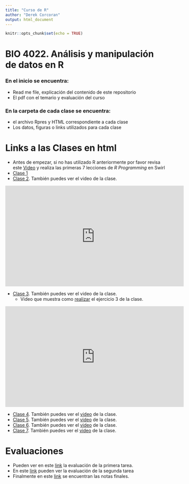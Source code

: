 ```yaml
---
title: "Curso de R"
author: "Derek Corcoran"
output: html_document
---
```


```r
knitr::opts_chunk$set(echo = TRUE)
```

# BIO 4022. Análisis y manipulación de datos en R

### En el inicio se encuentra:

- Read me file, explicación del contenido de este repositorio
- El pdf con el temario y evaluación del curso

### En la carpeta  de cada clase se encuentra:

- el archivo Rpres y HTML correspondiente a cada clase 
- Los datos, figuras o links utilizados para cada clase

# Links a las Clases en html

- Antes de empezar, si no has utilizado R anteriormente por favor revisa este 
  [Video](https://youtu.be/w6L7Ye18yPE) y realiza las primeras 7 lecciones de 
  *R Programming* en Swirl
- [Clase 1](http://rpubs.com/derek_corcoran/Clase1)
- [Clase 2](http://rpubs.com/derek_corcoran/Clase2). También puedes ver el video de la clase.

<iframe width="560" height="315" src="https://youtu.be/Ft6r7pD_eSs" frameborder="0" allowfullscreen></iframe>

- [Clase 3](http://rpubs.com/derek_corcoran/Clase3). También puedes ver el video de la clase.
    + Video que muestra como [realizar](https://youtu.be/lDp5OJzeG34) el ejercicio 3 de la clase.
    
<iframe width="560" height="315" src="https://youtu.be/5tjCeFb2oSk)" frameborder="0" allowfullscreen></iframe>

- [Clase 4](http://rpubs.com/derek_corcoran/Clase4). También puedes ver el [video](https://youtu.be/miqDWpVEMRg) de la clase.
- [Clase 5](http://rpubs.com/derek_corcoran/Clase5). También puedes ver el [video](https://youtu.be/bvzi88XRq4c) de la clase.
- [Clase 6](http://rpubs.com/derek_corcoran/Clase6). También puedes ver el [video](https://youtu.be/nGb2__ksaho) de la clase.
- [Clase 7](http://rpubs.com/derek_corcoran/Clase7). También puedes ver el [video](https://youtu.be/_deboekuWt0) de la clase.

# Evaluaciones

* Pueden ver en este [link](http://rpubs.com/derek_corcoran/NotasBIO4022_2_2017) la evaluación de la primera tarea.
* En este [link](http://rpubs.com/derek_corcoran/Eval2) pueden ver la evaluación de la segunda tarea
* Finalmente en este [link](http://rpubs.com/derek_corcoran/NotasBIO4022_2_final2017) se encuentran las notas finales.

